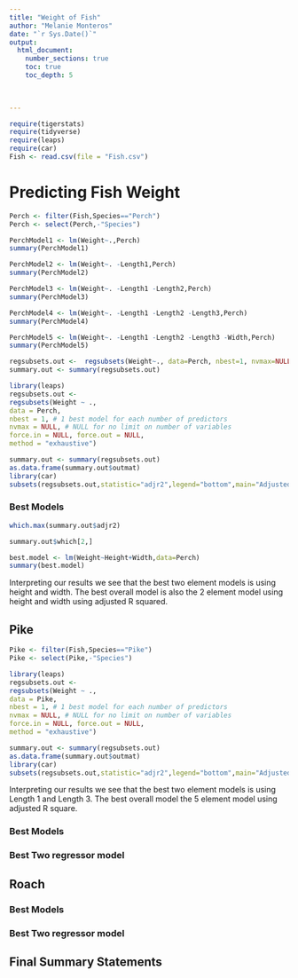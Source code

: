 ```yaml
---
title: "Weight of Fish"
author: "Melanie Monteros"
date: "`r Sys.Date()`"  
output: 
  html_document:
    number_sections: true
    toc: true
    toc_depth: 5

 
    
---
```



```r
require(tigerstats)
require(tidyverse)
require(leaps)
require(car)
Fish <- read.csv(file = "Fish.csv")
```

# Predicting Fish Weight

```r
Perch <- filter(Fish,Species=="Perch")
Perch <- select(Perch,-"Species")
```


```r
PerchModel1 <- lm(Weight~.,Perch)
summary(PerchModel1)
```


```r
PerchModel2 <- lm(Weight~. -Length1,Perch)
summary(PerchModel2)
```



```r
PerchModel3 <- lm(Weight~. -Length1 -Length2,Perch)
summary(PerchModel3)
```

```r
PerchModel4 <- lm(Weight~. -Length1 -Length2 -Length3,Perch)
summary(PerchModel4)
```


```r
PerchModel5 <- lm(Weight~. -Length1 -Length2 -Length3 -Width,Perch)
summary(PerchModel5)
```


```r
regsubsets.out <-  regsubsets(Weight~., data=Perch, nbest=1, nvmax=NULL, force.in=NULL, force.out=NULL, method="exhaustive")
summary.out <- summary(regsubsets.out)
```

```r
library(leaps)
regsubsets.out <-
regsubsets(Weight ~ .,
data = Perch,
nbest = 1, # 1 best model for each number of predictors
nvmax = NULL, # NULL for no limit on number of variables
force.in = NULL, force.out = NULL,
method = "exhaustive")

summary.out <- summary(regsubsets.out)
as.data.frame(summary.out$outmat)
library(car)
subsets(regsubsets.out,statistic="adjr2",legend="bottom",main="Adjusted R^2")
```

### Best Models

```r
which.max(summary.out$adjr2)
```
```r
summary.out$which[2,]
```
```r
best.model <- lm(Weight~Height+Width,data=Perch)
summary(best.model)
```

Interpreting our results we see that the best two element models is using height and width. The best overall model is also the 2 element model using height and width using adjusted R squared.



## Pike

```r
Pike <- filter(Fish,Species=="Pike")
Pike <- select(Pike,-"Species")
```


```r
library(leaps)
regsubsets.out <-
regsubsets(Weight ~ .,
data = Pike,
nbest = 1, # 1 best model for each number of predictors
nvmax = NULL, # NULL for no limit on number of variables
force.in = NULL, force.out = NULL,
method = "exhaustive")

summary.out <- summary(regsubsets.out)
as.data.frame(summary.out$outmat)
library(car)
subsets(regsubsets.out,statistic="adjr2",legend="bottom",main="Adjusted R^2")
```

Interpreting our results we see that the best two element models is using Length 1 and Length 3. The best overall model the 5 element model using adjusted R square. 

### Best Models

### Best Two regressor model

## Roach

### Best Models

### Best Two regressor model

## Final Summary Statements